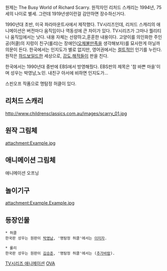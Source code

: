 원제는 The Busy World of Richard Scarry. 원작자인 리처드 스캐리는 1994년, 75세의 나이로 별세. 그런데 1919년생이란걸 감안하면 장수하신거다.

1990년대 초반, 미국 파라마운트사에서 제작했다.
TV시리즈인데, 리처드 스캐리의 애니메이션은 버전마다 움직임이나 역동성에 큰 차이가 있다. TV시리즈가 그마나 퀄리티나 움직임에서는 낫다. 내용 자체는 선량하고,훈훈한 내용이다.
고양이를 의인화한 주인공(허클)의 지렁이 친구(롤리)는 장애인([[오체불만족]]을 생각해보자)를 묘사한게 아닐까 의문이 든다. 한국에서는 인지도가 별로 없지만, 영어권에서는 [[컬트]]적인 인기를 누린다. 원작은 [[하드보일드]]한 세상으로, [[강도]],[[해적]]들이 판을 친다.

한국에서는 1990년대 중반에 EBS에서 방영해줬다. EBS판의 제목은 '참 바쁜 마을'이며 성우는 박영남,노민. 내친구 아서에 비하면 인지도가...

스핀오프 작품으로 명탐정 허클이 있다.

== 리처드 스캐리 ==
http://www.childrensclassics.com.au/images/scarry_01.jpg

== 원작 그림체 ==
attachment:Example.jpg

== 애니메이션 그림체 ==
{{{#!HTML
<object width="420" height="315"><param name="movie" value="//www.youtube.com/v/BWmut9uksyU?hl=ko_KR&amp;version=3"></param><param name="allowFullScreen" value="true"></param><param name="allowscriptaccess" value="always"></param><embed src="//www.youtube.com/v/BWmut9uksyU?hl=ko_KR&amp;version=3" type="application/x-shockwave-flash" width="420" height="315" allowscriptaccess="always" allowfullscreen="true"></embed></object>
}}}
애니메이션 오프닝

== 놀이기구 ==
attachment:Example.Example.jpg

== 등장인물 ==
 * 허클
 한국판 성우는 원판이 [[박영남]], '명탐정 허클'에서는 [[이미자]].

 * 롤리
 한국판 성우는 원판이 [[김승준]], '명탐정 허클'에서는 ([[추가바람]]).

[http://www.youtube.com/watch?v=BAhN4LvOBLQ TV시리즈 애니메이션] 
[http://www.youtube.com/watch?v=iab9ybmuXxY&feature=fvw OVA]
